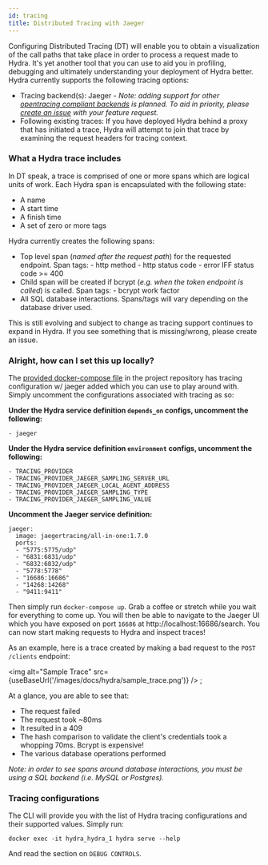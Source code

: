 ```yaml
---
id: tracing
title: Distributed Tracing with Jaeger
---
```



Configuring Distributed Tracing (DT) will enable you to obtain a visualization
of the call paths that take place in order to process a request made to Hydra.
It's yet another tool that you can use to aid you in profiling, debugging and
ultimately understanding your deployment of Hydra better. Hydra currently
supports the following tracing options:

- Tracing backend(s): Jaeger - _Note: adding support for other
  [opentracing compliant backends](https://opentracing.io/docs/supported-tracers)
  is planned. To aid in priority, please
  [create an issue](https://github.com/ory/hydra/issues) with your feature
  request._
- Following existing traces: If you have deployed Hydra behind a proxy that has
  initiated a trace, Hydra will attempt to join that trace by examining the
  request headers for tracing context.

### What a Hydra trace includes

In DT speak, a trace is comprised of one or more spans which are logical units
of work. Each Hydra span is encapsulated with the following state:

- A name
- A start time
- A finish time
- A set of zero or more tags

Hydra currently creates the following spans:

- Top level span (_named after the request path_) for the requested endpoint.
  Span tags: - http method - http status code - error IFF status code >= 400
- Child span will be created if bcrypt (_e.g. when the token endpoint is
  called_) is called. Span tags: - bcrypt work factor
- All SQL database interactions. Spans/tags will vary depending on the database
  driver used.

This is still evolving and subject to change as tracing support continues to
expand in Hydra. If you see something that is missing/wrong, please create an
issue.

### Alright, how can I set this up locally?

The
[provided docker-compose file](https://github.com/ory/hydra/blob/master/quickstart-tracing.yml)
in the project repository has tracing configuration w/ jaeger added which you
can use to play around with. Simply uncomment the configurations associated with
tracing as so:

**Under the Hydra service definition `depends_on` configs, uncomment the
following:**

```
- jaeger
```

**Under the Hydra service definition `environment` configs, uncomment the
following:**

```
- TRACING_PROVIDER
- TRACING_PROVIDER_JAEGER_SAMPLING_SERVER_URL
- TRACING_PROVIDER_JAEGER_LOCAL_AGENT_ADDRESS
- TRACING_PROVIDER_JAEGER_SAMPLING_TYPE
- TRACING_PROVIDER_JAEGER_SAMPLING_VALUE
```

**Uncomment the Jaeger service definition:**

```
jaeger:
  image: jaegertracing/all-in-one:1.7.0
  ports:
  - "5775:5775/udp"
  - "6831:6831/udp"
  - "6832:6832/udp"
  - "5778:5778"
  - "16686:16686"
  - "14268:14268"
  - "9411:9411"
```

Then simply run `docker-compose up`. Grab a coffee or stretch while you wait for
everything to come up. You will then be able to navigate to the Jaeger UI which
you have exposed on port `16686` at http://localhost:16686/search. You can now
start making requests to Hydra and inspect traces!

As an example, here is a trace created by making a bad request to the
`POST /clients` endpoint:

<img
  alt="Sample Trace"
  src={useBaseUrl('/images/docs/hydra/sample_trace.png')}
/>
;

At a glance, you are able to see that:

- The request failed
- The request took ~80ms
- It resulted in a 409
- The hash comparison to validate the client's credentials took a whopping 70ms.
  Bcrypt is expensive!
- The various database operations performed

_Note: in order to see spans around database interactions, you must be using a
SQL backend (i.e. MySQL or Postgres)._

### Tracing configurations

The CLI will provide you with the list of Hydra tracing configurations and their
supported values. Simply run:

```
docker exec -it hydra_hydra_1 hydra serve --help
```

And read the section on `DEBUG CONTROLS`.
